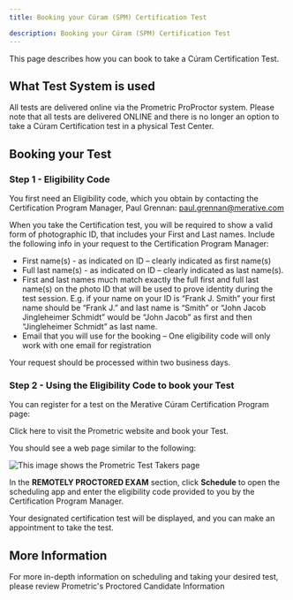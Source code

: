 ```yaml
---
title: Booking your Cúram (SPM) Certification Test

description: Booking your Cúram (SPM) Certification Test
---
```


This page describes how you can book to take a Cúram Certification Test.

## What Test System is used ##

All tests are delivered online via the Prometric ProProctor system. Please note that all tests are delivered ONLINE and there is no longer an option to take a Cúram Certification test in a physical Test Center.

## Booking your Test ##

### Step 1 - Eligibility Code ###

You first need an Eligibility code, which you obtain by contacting the Certification Program Manager, Paul Grennan: [paul.grennan@merative.com](mailto:paul.grennan@merative.com)

When you take the Certification test, you will be required to show a valid form of photographic ID, that includes your First and Last names. Include the following info in your request to the Certification Program Manager:

+ First name(s) - as indicated on ID – clearly indicated as first name(s)
+ Full last name(s) - as indicated on ID – clearly indicated as last name(s).
+ First and last names much match exactly the full first and full last name(s) on the photo ID that will be used to prove identity during the test session. E.g. if your name on your ID is “Frank J. Smith” your first name should be “Frank J.” and last name is “Smith” or “John Jacob Jingleheimer Schmidt” would be “John Jacob” as first and then “Jingleheimer Schmidt” as last name.
+ Email that you will use for the booking – One eligibility code will only work with one email for registration

Your request should be processed within two business days.

### Step 2 - Using the Eligibility Code to book your Test ###

You can register for a test on the Merative Cúram Certification Program page:

Click <Link to="https://www.prometric.com/test-takers/search/merat">here</Link> to visit the Prometric website and book your Test.

You should see a web page similar to the following:

![This image shows the Prometric Test Takers page](/images/PrometricTestTakers.jpg?raw=true)

In the **REMOTELY PROCTORED EXAM** section, click **Schedule** to open the scheduling app and enter the eligibility code provided to you by the Certification Program Manager.

Your designated certification test will be displayed, and you can make an appointment to take the test.

## More Information ##

For more in-depth information on scheduling and taking your desired test, please review <Link to="https://www.prometric.com/proproctorcandidate">Prometric's Proctored Candidate Information</Link>
